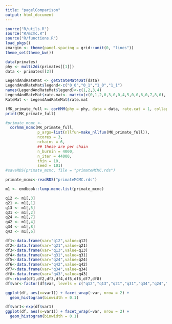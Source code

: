 ```yaml
---
title: "pagelComparison"
output: html_document
---
```


```r
source("R/utils.R")
source("R/mcmc.R")
source("R/functions.R")
load_pkgs()
zmargin <- theme(panel.spacing = grid::unit(0, "lines"))
theme_set(theme_bw())
```

```r
data(primates)
phy <- multi2di(primates[[1]])
data <- primates[[2]]
```

```r
LegendAndRateMat <- getStateMat4Dat(data)
LegendAndRateMat$legend<-c("0_0","0_1","1_0","1_1")
names(LegendAndRateMat$legend)<-c(1,2,3,4)
LegendAndRateMat$rate.mat<- matrix(c(0,1,2,0,3,0,0,4,5,0,0,6,0,7,8,0), nrow = 4, dimnames = list(c("(1)","(2)","(3)","(4)"), c("(1)","(2)","(3)","(4)")))
RateMat <- LegendAndRateMat$rate.mat
```

```r
(MK_primate_full <- corHMM(phy = phy, data = data, rate.cat = 1, collapse = FALSE, rate.mat = RateMat))
print(MK_primate_full)
```

```r
#primate_mcmc <- 
  corhmm_mcmc(MK_primate_full,
              p_args=list(nllfun=make_nllfun(MK_primate_full)),
              ncores = 3,
              nchains = 6,
              ## these are per chain
              n_burnin = 4000,
              n_iter = 44000,
              thin = 10,
              seed = 101)
#saveRDS(primate_mcmc, file = "primateMCMC.rds")

primate_mcmc<-readRDS("primateMCMC.rds")

m1 <- emdbook::lump.mcmc.list(primate_mcmc)
```

```r
q12 <- m1[,3]
q21 <- m1[,1]
q13 <- m1[,5]
q31 <- m1[,2]
q24 <- m1[,7]
q42 <- m1[,4]
q34 <- m1[,8]
q43 <- m1[,6]

df1<-data.frame(var="q12",value=q12)
df2<-data.frame(var="q21",value=q21)
df3<-data.frame(var="q13",value=q13)
df4<-data.frame(var="q31",value=q31)
df5<-data.frame(var="q24",value=q24)
df6<-data.frame(var="q42",value=q42)
df7<-data.frame(var="q34",value=q34)
df8<-data.frame(var="q43",value=q43)
df<-rbind(df1,df2,df3,df4,df5,df6,df7,df8)
df$var<-factor(df$var, levels = c("q12","q13","q21","q31","q34","q24","q43","q42"))

ggplot(df, aes(x=var1)) + facet_wrap(~var, nrow = 2) +
  geom_histogram(binwidth = 0.1)
```
```r
df$var1<-exp(df$var1)
ggplot(df, aes(x=var1)) + facet_wrap(~var, nrow = 2) +
  geom_histogram(binwidth = 0.1)
```
